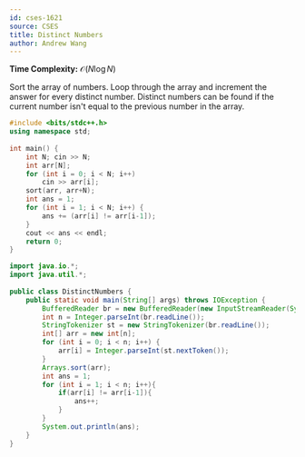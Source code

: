 ```yaml
---
id: cses-1621
source: CSES
title: Distinct Numbers
author: Andrew Wang
---
```


**Time Complexity:** $\mathcal{O}(N\log{N})$

Sort the array of numbers. Loop through the array and increment the answer for every distinct number. Distinct numbers can be found if the current number isn't equal to the previous number in the array.

<LanguageSection>

<CPPSection>


```cpp
#include <bits/stdc++.h>
using namespace std;
 
int main() {
	int N; cin >> N;
	int arr[N];
	for (int i = 0; i < N; i++)
		cin >> arr[i];
	sort(arr, arr+N);
	int ans = 1;
	for (int i = 1; i < N; i++) {
		ans += (arr[i] != arr[i-1]);
	}
	cout << ans << endl;
	return 0;
}

```

</CPPSection>

<JavaSection>

```java
import java.io.*;
import java.util.*;
 
public class DistinctNumbers {
	public static void main(String[] args) throws IOException {
		BufferedReader br = new BufferedReader(new InputStreamReader(System.in));
		int n = Integer.parseInt(br.readLine());
		StringTokenizer st = new StringTokenizer(br.readLine());
		int[] arr = new int[n];
		for (int i = 0; i < n; i++) {
			arr[i] = Integer.parseInt(st.nextToken());
		}
		Arrays.sort(arr);
		int ans = 1;
		for (int i = 1; i < n; i++){
			if(arr[i] != arr[i-1]){
				ans++;
			}  
		}
		System.out.println(ans);
	}
}
```

</JavaSection>

</LanguageSection>

